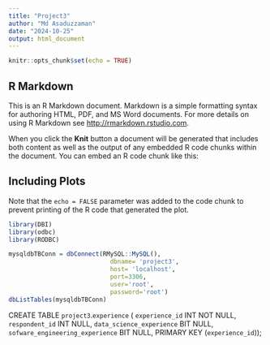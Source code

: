 ---
title: "Project3"
author: "Md Asaduzzaman"
date: "2024-10-25"
output: html_document
---

```{r setup, include=FALSE}
knitr::opts_chunk$set(echo = TRUE)
```

## R Markdown

This is an R Markdown document. Markdown is a simple formatting syntax for authoring HTML, PDF, and MS Word documents. For more details on using R Markdown see <http://rmarkdown.rstudio.com>.

When you click the **Knit** button a document will be generated that includes both content as well as the output of any embedded R code chunks within the document. You can embed an R code chunk like this:

 

## Including Plots

 

 

Note that the `echo = FALSE` parameter was added to the code chunk to prevent printing of the R code that generated the plot.
```{r}
library(DBI)
library(odbc)
library(RODBC)
```


```{r}
mysqldbTBConn = dbConnect(RMySQL::MySQL(),
                            dbname= 'project3',
                            host= 'localhost',
                            port=3306,
                            user='root',
                            password='root')
dbListTables(mysqldbTBConn)

```
CREATE TABLE `project3`.`experience` (
  `experience_id` INT NOT NULL,
  `respondent_id` INT NULL,
  `data_science_experience` BIT NULL,
  `sofware_engineering_experience` BIT NULL,
  PRIMARY KEY (`experience_id`));





